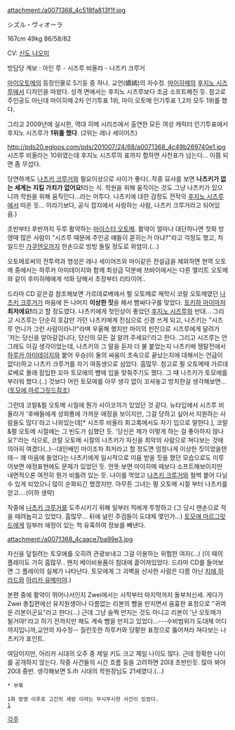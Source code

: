 attachment:/a0071368_4c518fa813f1f.jpg

シズル・ヴィオーラ

167cm 49kg 86/58/82

CV: [[신도 나오미]]

방담당 계보 : 아인 루 - 시즈루 비올라 - 나츠키 크루거

[[마이오토메]]의 등장인물로 5기둥 중 하나. 교언(嬌嫣)의 자수정.
[[마이히메]]의 [[후지노 시즈루]]에서 디자인을 따왔다.
성격 면에서는 후지노 시즈루보다 조금 소프트해진 듯. 참고로 주인공도 아닌데 마이히메 2차 인기투표 1위, 마이 오토메 인기투표 1,2차 모두 1위를 했다.

그리고 2009년에 실시한, 역대 히메 시리즈에서 출연한 모든 여성 캐릭터 인기투표에서 후지노 시즈루가 '''1위를 했다'''. (2위는 레나 세이어즈)

http://pds20.egloos.com/pds/201007/24/68/a0071368_4c49b269740e1.jpg
시즈루 비올라는 10위였는데 후지노 시즈루의 표까지 합하면 사천표가 넘는다... 이쯤 되면 좀 무섭다.

당연하게도 [[나츠키 크루거]]와 필요이상으로 사이가 좋다(..작중 묘사를 보면 '''나츠키가 없는 세계는 지킬 가치가 없어요!'''라는 식. 학원을 위해 움직이는 것도 그냥 나츠키가 있으니까 학원을 위해 움직인다...라는 어투다. 나츠키에 대한 감정도 전작의 [[후지노 시즈루]]에서 따온 듯... 이라기보다, 공식 잡지에서 사랑하는 사람, 나츠키 크루거라고 되어있음.)

초반부터 후반까지 두루 활약하는 [[마이스터 오토메]]. 활약이 얼마나 대단하나면 첫화 방영때 많은 사람이 "시즈루 때문에 주인공 얘들이 묻히는거 아냐?"라고 걱정도 했고, 차일드인 [[가쿠텐오]]까지 한손으로 빙빙 돌릴 정도로 위엄이.(…)

오토메로써의 전투력과 명성은 레나 세이어즈와 마이같은 전설급을 제외하면 현역 오토메 중에서는 하루카 아미테이지와 함께 최상급 덕분에 쯔바이에서는 다른 엘리트 오토메와 같이 후미히메에게 석화 당해서 초장부터 리타이어..

드라마 CD 같은걸 참조해보면 가르데로베에서 펄 오토메로 재학시 코랄 오토메였던 [[나츠키 크루거]]가 마음에 든 나머지 '''이상한 짓'''을 해서 뺨싸다구를 맞았다. [[토키하 마이]]마저 '''최저에요!'''라고 할 정도였다. 나츠키에게 첫인상이 좋았던 [[후지노 시즈루]]와 반대...
그리고 시즈루는 단순히 호감만 가던 나츠키에게 진심으로 신경 쓰게 되고, 나츠키는 "시즈루 언니가 그런 사람이라니!"라며 우울해 했지만 마이의 핀잔으로 시즈루에게 달려가 '저는 당신을 알아갈겁니다, 당신의 모든 걸 알려 주세요!'라고 한다. 그리고 시즈루는 안그래도 이길 생각이었는데, 나츠키의 그 말을 듣자 더 불 붙었는지 나츠키배 쟁탈전에서 [[하루카 아미테이지]]와 붙어 우승(이 둘의 싸움이 초속으로 끝났는지에 대해서는 언급이 없다)하고 나츠키 크루거를 자기 여동생으로 삼았다. 흠많무. 참고로 펄 오토메때 가르데로베로 몰래 잠입한 꼬마 토모에의 뺨에 입을 맞춰주기도 했다. 그 때 나츠키가 토모에를 부러워 했다.(..)
것보다 어린 토모에를 아무 생각 없이 꼬셔놓고 방치한걸 생각해보면...([[토모에 마르그릿드]]참조)

그런데 코랄&펄 오토메 시절에 뭔가 사이코끼가 있었던 것 같다. 뉴타입에서 시즈루 비올라가 '후배들에게 성희롱에 가까운 애정을 보이지만, 그걸 당하고 싶어서 지원하는 사람들도 많다'라고 나와있는데[* 시즈루 비올라 회고록에서도 자기 입으로 말한다.], 코랄&펄 오토메 시절에는 그 빈도가 심했던 듯. '당신은 제가 이렇게 하는 걸 좋아하지 않나요?'라는 식으로, 코랄 오토메 시절의 나츠키가 자신을 최악의 사람으로 쳐다보는 것에 의아히 여겼다(..)--대인배인 마이조차 최저라고 할 정도면 엄청나게 이상한 짓이었을텐테-- 꽤 마음에 들었다는 나츠키에게 일시적으로 미움 받을 짓을 했던 모습으로도 미루어보면 애정표현에도 문제가 있었던 듯. 언뜻 보면 마이히메 때보다 소프트해보이지만 내면적으론 여전히 뭔가 비틀려 있는 듯. 나이를 먹었고 [[나츠키 크루거]]와 철썩 붙어 다닐 수 있게 되었으니 많이 순화되긴 했겠지만. 아무튼 그녀는 펄 오토메 시절 부터 나츠키를 얻고....(이하 생략)

작중에 [[나츠키 크루거]]를 도주시키기 위해 일부러 적에게 투항하고
(그 당시 맨손으로 적을 때려눕히고 있었다. 흠많무... 뒤에 널린 주검들이 도대체 몇인가...)
[[토모에 마르그릿드]]에게 일부러 애정이 있는 척 유혹하여 정보를 빼낸다.

attachment:/a0071368_4caace7ba99e3.jpg

자신을 덮칠려는 토모에를 오히려 관광보내고 그걸 이용하는 위험한 여자(...)
(이 때의 플레이도 가히 흠많무.. 왠지 베이비용품이 침대에 흩어져있었다. 드라마 CD를 들어보면 그 플레이의 실체가 나타난다. 토모에게 그 괴벽을 선사한 사람은 다름 아닌 [[치에 하라드]]와 [[아리카 유메미야]].)

본편 중에 활약이 뛰어나서인지 Zwei에서는 시작부터 마지막까지 돌부처신세.
게다가 Zwei 총집편에선 유치원생이나 다름없는 리본의 뺨을 만지면서 음흉한 표정으로 "귀여운 리본이군요"라고 한다(...) 근데 그냥 슬쩍 만지는 것도 아니고 리본이 '난 오토메가 될거야!'라고 하기 전까지만 해도 계속 뺨을 만지고 있었다...---수비범위가 도대체 어디까지입니까,교언의 자수정-- 질린듯한 하루카와 당황한 표정으로 뚫어져라 쳐다보는 나츠키가 포인트.

여담이지만, 아리카 시대의 오주 중 제일 키도 크고 제일 나이도 많다. 근데 정확한 나이를 공개하지 않는다. 작중 사건들의 시간 흐름 둥을 고려하면 20대 초반인듯. 많아 봐야 20대 중반. 생각해보면 S.ifr 시대의 학원장님도 21세였다.(...) 

 * 부록

 1화 방영 이후로 고간의 세방 이라는 무시무시한 사건이 있었다.
 [http://royk.egloos.com/1828670]

[[각주]]
